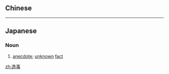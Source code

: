 ==Chinese==
{{zh-see|軼事|v}}

----

==Japanese==
{{ja-kanjitab|いつ|じ|yomi=on}}

===Noun===
{{ja-noun|いつじ}}

# [[anecdote]]; [[unknown]] [[fact]]

[[zh:逸事]]